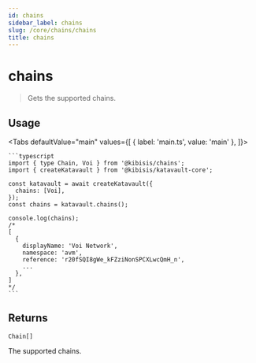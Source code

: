 ```yaml
---
id: chains
sidebar_label: chains
slug: /core/chains/chains
title: chains
---
```



<!-- components -->

# chains

> Gets the supported chains.

<SectionBreak />

## Usage

<Tabs
  defaultValue="main"
  values={[
    { label: 'main.ts', value: 'main' },
  ]}>
  <TabItem value="main">

    ```typescript
    import { type Chain, Voi } from '@kibisis/chains';
    import { createKatavault } from '@kibisis/katavault-core';

    const katavault = await createKatavault({
      chains: [Voi],
    });
    const chains = katavault.chains();

    console.log(chains);
    /*
    [
      {
        displayName: 'Voi Network',
        namespace: 'avm',
        reference: 'r20fSQI8gWe_kFZziNonSPCXLwcQmH_n',
        ...
      },
    ]
    */
    ```

  </TabItem>
</Tabs>

<SectionBreak />

## Returns

`Chain[]`

The supported chains.
